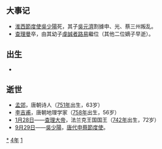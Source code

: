 {{yearTOC|814|唐'''[[元和_(唐憲宗)|元和]]九年'''；南诏'''[[龙兴_(劝龙晟)|龙兴]]五年'''；日本'''[[弘仁|弘仁]]五年'''；渤海国'''[[朱雀_(大言义)|朱雀]]二年'''}}

== 大事记 ==
*[[淮西節度使|淮西節度使]][[吳少陽|吳少陽]]死，其子[[吳元濟|吳元濟]]割據申、光、蔡三州叛乱。
*[[查理曼|查理曼]]卒，由其幼子[[虔誠者路易|虔誠者路易]]繼位（其他二位嫡子早逝）。

== 出生 ==
*

== 逝世 ==
{{Wikisource year mention}}
*[[孟郊|孟郊]]，唐朝诗人（[[751年|751年]]出生，63岁）
*[[李吉甫|李吉甫]]，唐朝地理学家（[[758年|758年]]出生，56岁）
*[[1月28日|1月28日]]——[[查理大帝|查理大帝]]，法兰克王国国王（[[742年|742年]]出生，72岁）
*[[9月29日|9月29日]]——[[吳少陽|吳少陽]]，[[唐代|唐代]][[申蔡節度使|申蔡節度使]]。

[[Category:814年|*]]
[[Category:810年代|4年]]
[[Category:9世纪各年|1]]